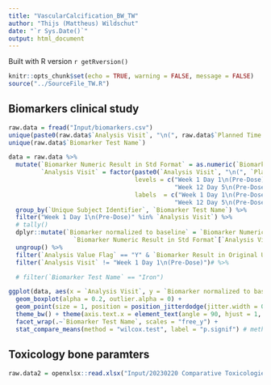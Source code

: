 ```yaml
---
title: "VascularCalcification_BW_TW"
author: "Thijs (Mattheus) Wildschut"
date: "`r Sys.Date()`"
output: html_document
---
```


Built with R version `r getRversion()`

```r
knitr::opts_chunk$set(echo = TRUE, warning = FALSE, message = FALSE)
source("../SourceFile_TW.R")
```

## Biomarkers clinical study

```r
raw.data = fread("Input/biomarkers.csv")
unique(paste0(raw.data$`Analysis Visit`, "\n(", raw.data$`Planned Time Point Name`, ")"))
unique(raw.data$`Biomarker Test Name`)

data = raw.data %>%
  mutate(`Biomarker Numeric Result in Std Format` = as.numeric(`Biomarker Numeric Result in Std Format`),
         `Analysis Visit` = factor(paste0(`Analysis Visit`, "\n(", `Planned Time Point Name`, ")"),
                                   levels = c("Week 1 Day 1\n(Pre-Dose)", "Week 1 Day 1\n(20 Minutes Prior To End of Infusion)",
                                              "Week 12 Day 5\n(Pre-Dose)", "Week 24 Day 5\n(Pre-Dose)", "Follow-up\n(NA)"),
                                   labels  = c("Week 1 Day 1\n(Pre-Dose)", "Week 1 Day 1\n(20 Minutes Prior\nTo End of Infusion)",
                                              "Week 12 Day 5\n(Pre-Dose)", "Week 24 Day 5\n(Pre-Dose)", "Follow-up"))) %>%
  group_by(`Unique Subject Identifier`, `Biomarker Test Name`) %>% 
  filter("Week 1 Day 1\n(Pre-Dose)" %in% `Analysis Visit`) %>%
  # tally()
  dplyr::mutate(`Biomarker normalized to baseline` = `Biomarker Numeric Result in Std Format`-
                  `Biomarker Numeric Result in Std Format`[`Analysis Visit` == "Week 1 Day 1\n(Pre-Dose)"]) %>%
  ungroup() %>%
  filter(`Analysis Value Flag` == "Y" & `Biomarker Result in Original Units` != "<LLOQ" & !is.na(`Biomarker normalized to baseline`)) %>%
  filter(`Analysis Visit` != "Week 1 Day 1\n(Pre-Dose)")# %>%

  # filter(`Biomarker Test Name` == "Iron")

ggplot(data, aes(x = `Analysis Visit`, y = `Biomarker normalized to baseline`, fill = `Description of Planned Arm`)) +
  geom_boxplot(alpha = 0.2, outlier.alpha = 0) + 
  geom_point(size = 1, position = position_jitterdodge(jitter.width = 0.2), aes(col = `Description of Planned Arm`)) +
  theme_bw() + theme(axis.text.x = element_text(angle = 90, hjust = 1, vjust = 0.5)) +
  facet_wrap(.~`Biomarker Test Name`, scales = "free_y") +
  stat_compare_means(method = "wilcox.test", label = "p.signif") # method = "t.test", 

```

## Toxicology bone paramters

```r
raw.data2 = openxlsx::read.xlsx("Input/20230220 Comparative Toxicologies Bone Parameters.xlsx")



```